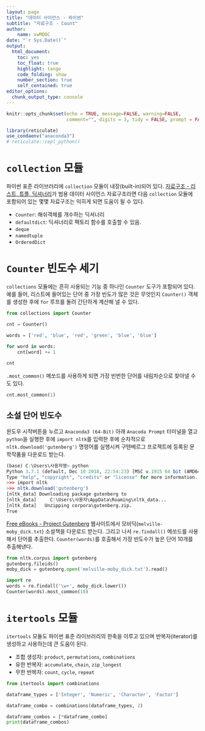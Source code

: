 ```yaml
---
layout: page
title: "데이터 사이언스 - 파이썬"
subtitle: "자료구조 - Count"
author:
    name: xwMOOC
date: "`r Sys.Date()`"
output:
  html_document: 
    toc: yes
    toc_float: true
    highlight: tango
    code_folding: show
    number_section: true
    self_contained: true
editor_options: 
  chunk_output_type: console
---
```


```r
knitr::opts_chunk$set(echo = TRUE, message=FALSE, warning=FALSE,
                      comment="", digits = 3, tidy = FALSE, prompt = FALSE, fig.align = 'center')

library(reticulate)
use_condaenv("anaconda3")
# reticulate::repl_python()
```

# `collection` 모듈 {#python-counter-collection}

파이썬 표준 라이브러리에 `collection` 모듈이 내장(built-in)되어 있다.
[자료구조 - 리스트, 튜플, 딕셔너리](sw4ds-python-data-structure.html)가 범용 데이터 사이언스 자료구조라면 다음 `collection` 모듈에 포함되어 있는 몇몇 자료구조는 익히게 되면 도움이 될 수 있다.

- `Counter`: 해쉬객체를 개수하는 딕셔너리
- `defaultdict`: 딕셔너리로 팩토리 함수를 호출할 수 있음.
- `deque`
- `namedtuple`
- `OrderedDict`

# `Counter` 빈도수 세기 {#python-counter}

`collections` 모듈에는 흔히 사용되는 기능 중 하나인 `Counter` 도구가 포함되어 있다.
예를 들어, 리스트에 들어있는 단어 중 가장 빈도가 많은 것은 무엇인지 
`Counter()` 객체를 생성한 후에 `for` 루프를 돌려 간단하게 계산해 낼 수 있다.

```python
from collections import Counter

cnt = Counter()

words = ['red', 'blue', 'red', 'green', 'blue', 'blue']

for word in words:
    cnt[word] += 1
    
cnt
```

`.most_common()` 메쏘드를 사용하게 되면 가장 빈번한 단어를 내림차순으로 찾아낼 수도 있다.

```python
cnt.most_common(1)
```

## 소설 단어 빈도수 {#python-counter-novel}

윈도우 시작버튼을 누르고 `Anaconda3 (64-Bit)` 아래 `Anacoda Prompt` 터미널을 열고 `python`을 실행한 후에 `import nltk`를 입력한 후에 순차적으로 `nltk.download('gutenberg')` 명령어를 실행시켜 구텐베르그 프로젝트에 등록된 문학작품을 다운로드 받는다.

```r
(base) C:\Users\사용자명> python
Python 3.7.1 (default, Dec 10 2018, 22:54:23) [MSC v.1915 64 bit (AMD64)] :: Anaconda, Inc. on win32
Type "help", "copyright", "credits" or "license" for more information.
>>> import nltk
>>> nltk.download('gutenberg')
[nltk_data] Downloading package gutenberg to
[nltk_data]     C:\Users\사용자\AppData\Roaming\nltk_data...
[nltk_data]   Unzipping corpora\gutenberg.zip.
True
```

[Free eBooks - Project Gutenberg](http://www.gutenberg.org/) 웹사이트에서 모비딕(`melville-moby_dick.txt`) 소설책을 다운로드 받는다.
그리고 나서 `re.findall()` 메쏘드를 사용해서 단어를 추출한다.
`Counter(words)`를 호출해서 가장 빈도수가 높은 단어 10개를 추출해낸다.

```python
from nltk.corpus import gutenberg
gutenberg.fileids()
moby_dick = gutenberg.open('melville-moby_dick.txt').read()

import re
words = re.findall('\w+', moby_dick.lower())
Counter(words).most_common(10)
```


# `itertools` 모듈 {#python-itertools}

`itertools` 모듈도 파이썬 표준 라이브러리의 한축을 이루고 있으며 반복자(iterator)를 생성하고 사용하는데 큰 도움이 된다.


- 조합 생성자: `product`, `permutations`, `combinations`
- 유한 반복자: `accumulate`, `chain`, `zip_longest`
- 무한 반복자: `count`, `cycle`, `repeat`

```python
from itertools import combinations

dataframe_types = ['Integer', 'Numeric', 'Character', 'Factor']

dataframe_combo = combinations(dataframe_types, 2)

dataframe_combos = [*dataframe_combo]
print(dataframe_combos)

```



